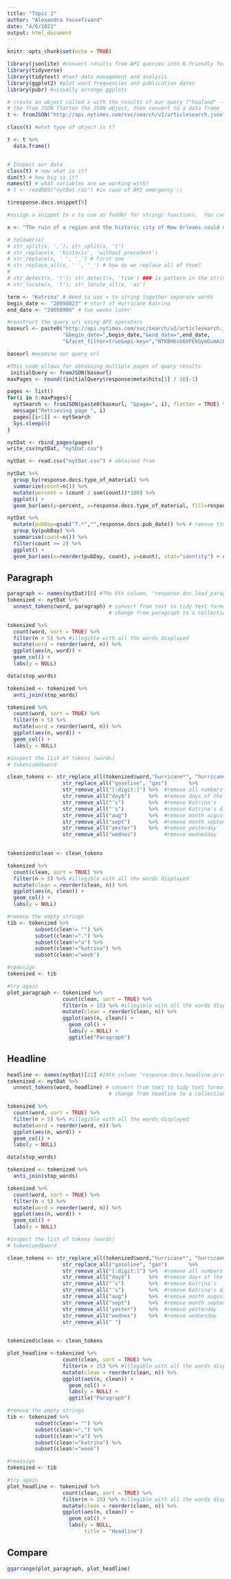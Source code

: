 ```yaml
---
title: "Topic 2"
author: "Alexandra Yousefivand"
date: "4/6/2022"
output: html_document
---
```


```r
knitr::opts_chunk$set(echo = TRUE)

library(jsonlite) #convert results from API queries into R-friendly formats 
library(tidyverse) 
library(tidytext) #text data management and analysis
library(ggplot2) #plot word frequencies and publication dates
library(pubr) #visually arrange ggplots
```



```r
# create an object called x with the results of our query ("haaland" --> "katrina")
# the from JSON flatten the JSON object, then convert to a data frame
t <- fromJSON("http://api.nytimes.com/svc/search/v2/articlesearch.json?q=katrina&api-key=NTKBHbsb6XFEkGymGumAiba7n3uBvs8V", flatten = TRUE) #the string following "key=" is your API key 

class(t) #what type of object is t?

t <- t %>% 
  data.frame()


# Inspect our data
class(t) # now what is it?
dim(t) # how big is it?
names(t) # what variables are we working with?
# t <- readRDS("nytDat.rds") #in case of API emergency :)
```


```r
t$response.docs.snippet[9]

#assign a snippet to x to use as fodder for stringr functions.  You can follow along using the sentence on the next line.

x <- "The ruin of a region and the historic city of New Orleans could not be more important, and the tangle of destruction is nowhere near unwound." 

# tolower(x)
# str_split(x, ','); str_split(x, 't')
# str_replace(x, 'historic', 'without precedent')
# str_replace(x, ' ', '_') # first one
# str_replace_all(x, ' ', '_') # how do we replace all of them?
# 
# str_detect(x, 't'); str_detect(x, 'tive') ### is pattern in the string? T/F
# str_locate(x, 't'); str_locate_all(x, 'as')
```


```r
term <- "Katrina" # Need to use + to string together separate words
begin_date <- "20050823" # start of Hurricane Katrina
end_date <- "20050906" # two weeks later

#construct the query url using API operators
baseurl <- paste0("http://api.nytimes.com/svc/search/v2/articlesearch.json?q=",term,
                  "&begin_date=",begin_date,"&end_date=",end_date,
                  "&facet_filter=true&api-key=","NTKBHbsb6XFEkGymGumAiba7n3uBvs8V", sep="")

baseurl #examine our query url
```


```r
#this code allows for obtaining multiple pages of query results 
 initialQuery <- fromJSON(baseurl)
maxPages <- round((initialQuery$response$meta$hits[1] / 10)-1) 

pages <- list()
for(i in 0:maxPages){
  nytSearch <- fromJSON(paste0(baseurl, "&page=", i), flatten = TRUE) %>% data.frame() 
  message("Retrieving page ", i)
  pages[[i+1]] <- nytSearch 
  Sys.sleep(6) 
}

```

```r
nytDat <- rbind_pages(pages)
write_csv(nytDat, "nytDat.csv")
```



```r
nytDat <- read.csv("nytDat.csv") # obtained from 

nytDat %>% 
  group_by(response.docs.type_of_material) %>%
  summarize(count=n()) %>%
  mutate(percent = (count / sum(count))*100) %>%
  ggplot() +
  geom_bar(aes(y=percent, x=response.docs.type_of_material, fill=response.docs.type_of_material), stat = "identity") + coord_flip()
```

```r
nytDat %>%
  mutate(pubDay=gsub("T.*","",response.docs.pub_date)) %>% # remove time component
  group_by(pubDay) %>%
  summarise(count=n()) %>%
  filter(count >= 2) %>%
  ggplot() +
  geom_bar(aes(x=reorder(pubDay, count), y=count), stat="identity") + coord_flip()
```
## Paragraph


```r
paragraph <- names(nytDat)[6] #The 6th column, "response.doc.lead_paragraph", is the one we want here.  
tokenized <- nytDat %>%
  unnest_tokens(word, paragraph) # convert from text to tidy text format
                                 # change from paragraph to a collection of single words

tokenized %>%
  count(word, sort = TRUE) %>%
  filter(n > 5) %>% #illegible with all the words displayed
  mutate(word = reorder(word, n)) %>%
  ggplot(aes(n, word)) +
  geom_col() +
  labs(y = NULL)
```


```r
data(stop_words)

tokenized <- tokenized %>%
  anti_join(stop_words)

tokenized %>%
  count(word, sort = TRUE) %>%
  filter(n > 5) %>%
  mutate(word = reorder(word, n)) %>%
  ggplot(aes(n, word)) +
  geom_col() +
  labs(y = NULL)
```


```r
#inspect the list of tokens (words)
# tokenized$word

clean_tokens <- str_replace_all(tokenized$word,"hurricane*", "hurricane") %>% 
                  str_replace_all("gasoline", "gas")       %>% 
                  str_remove_all("[:digit:]") %>%  #remove all numbers
                  str_remove_all("day$")      %>%  #remove days of the week
                  str_remove_all("’s")        %>%  #remove Katrina's
                  str_remove_all("'s")        %>%  #remove Katrina's different font
                  str_remove_all("aug")       %>%  #remove month august
                  str_remove_all("sept")      %>%  #remove month september
                  str_remove_all("yester")    %>%  #remove yesterday
                  str_remove_all("wednes")         #remove wednesday
                

tokenized$clean <- clean_tokens

tokenized %>%
  count(clean, sort = TRUE) %>%
  filter(n > 5) %>% #illegible with all the words displayed
  mutate(clean = reorder(clean, n)) %>%
  ggplot(aes(n, clean)) +
  geom_col() +
  labs(y = NULL)
```


```r
#remove the empty strings
tib <- tokenized %>% 
         subset(clean!= "") %>% 
         subset(clean!=".") %>% 
         subset(clean!="a") %>% 
         subset(clean!="katrina") %>% 
         subset(clean!="week")

#reassign
tokenized <- tib

#try again
plot_paragraph <- tokenized %>%
                  count(clean, sort = TRUE) %>%
                  filter(n > 15) %>% #illegible with all the words displayed
                  mutate(clean = reorder(clean, n)) %>%
                  ggplot(aes(n, clean)) +
                    geom_col() +
                    labs(y = NULL) +
                    ggtitle("Paragraph")
```

## Headline
```r
headline <- names(nytDat)[21] #24th column "response.docs.headline.print_headline"  
tokenized <- nytDat %>%
  unnest_tokens(word, headline) # convert from text to tidy text format
                                 # change from headline to a collection of single words

tokenized %>%
  count(word, sort = TRUE) %>%
  filter(n > 5) %>% #illegible with all the words displayed
  mutate(word = reorder(word, n)) %>%
  ggplot(aes(n, word)) +
  geom_col() +
  labs(y = NULL)
```


```r
data(stop_words)

tokenized <- tokenized %>%
  anti_join(stop_words)

tokenized %>%
  count(word, sort = TRUE) %>%
  filter(n > 5) %>%
  mutate(word = reorder(word, n)) %>%
  ggplot(aes(n, word)) +
  geom_col() +
  labs(y = NULL)
```


```r
#inspect the list of tokens (words)
# tokenized$word

clean_tokens <- str_replace_all(tokenized$word,"hurricane*", "hurricane") %>% 
                  str_replace_all("gasoline", "gas")       %>% 
                  str_remove_all("[:digit:]") %>%  #remove all numbers
                  str_remove_all("day$")      %>%  #remove days of the week
                  str_remove_all("’s")        %>%  #remove Katrina's
                  str_remove_all("'s")        %>%  #remove Katrina's different font
                  str_remove_all("aug")       %>%  #remove month august
                  str_remove_all("sept")      %>%  #remove month september
                  str_remove_all("yester")    %>%  #remove yesterday
                  str_remove_all("wednes")    %>%  #remove wednesday
                  str_remove_all(" ")         
                

tokenized$clean <- clean_tokens

plot_headline <-tokenized %>%
                  count(clean, sort = TRUE) %>%
                  filter(n > 15) %>% #illegible with all the words displayed
                  mutate(clean = reorder(clean, n)) %>%
                  ggplot(aes(n, clean)) +
                    geom_col() +
                    labs(y = NULL) +
                    ggtitle("Paragraph")
```

```r
#remove the empty strings
tib <- tokenized %>% 
         subset(clean!= "") %>% 
         subset(clean!=".") %>% 
         subset(clean!="a") %>% 
         subset(clean!="katrina") %>% 
         subset(clean!="week")

#reassign
tokenized <- tib

#try again
plot_headline <- tokenized %>%
                  count(clean, sort = TRUE) %>%
                  filter(n > 15) %>% #illegible with all the words displayed
                  mutate(clean = reorder(clean, n)) %>%
                  ggplot(aes(n, clean)) +
                    geom_col() +
                    labs(y = NULL,
                         title = "Headline")
```

## Compare

```r
ggarrange(plot_paragraph, plot_headline)
```

